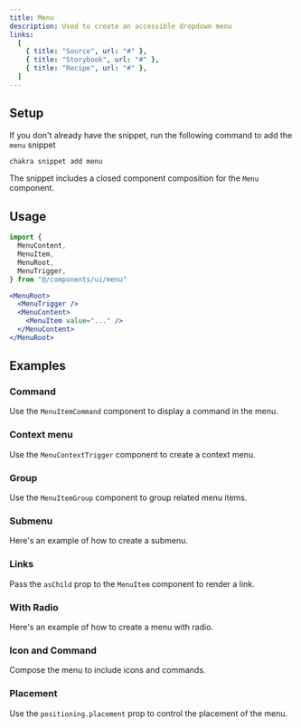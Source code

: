 ```yaml
---
title: Menu
description: Used to create an accessible dropdown menu
links:
  [
    { title: "Source", url: "#" },
    { title: "Storybook", url: "#" },
    { title: "Recipe", url: "#" },
  ]
---
```


<ExampleTabs name="menu-basic" />

## Setup

If you don't already have the snippet, run the following command to add the
`menu` snippet

```sh
chakra snippet add menu
```

The snippet includes a closed component composition for the `Menu` component.

## Usage

```jsx
import {
  MenuContent,
  MenuItem,
  MenuRoot,
  MenuTrigger,
} from "@/components/ui/menu"
```

```jsx
<MenuRoot>
  <MenuTrigger />
  <MenuContent>
    <MenuItem value="..." />
  </MenuContent>
</MenuRoot>
```

## Examples

### Command

Use the `MenuItemCommand` component to display a command in the menu.

<ExampleTabs name="menu-with-command" />

### Context menu

Use the `MenuContextTrigger` component to create a context menu.

<ExampleTabs name="menu-with-context-trigger" />

### Group

Use the `MenuItemGroup` component to group related menu items.

<ExampleTabs name="menu-with-group" />

### Submenu

Here's an example of how to create a submenu.

<ExampleTabs name="menu-with-submenu" />

### Links

Pass the `asChild` prop to the `MenuItem` component to render a link.

<ExampleTabs name="menu-with-links" />

### With Radio

Here's an example of how to create a menu with radio.

<ExampleTabs name="menu-with-radio-items" />

### Icon and Command

Compose the menu to include icons and commands.

<ExampleTabs name="menu-with-icon-and-command" />

### Placement

Use the `positioning.placement` prop to control the placement of the menu.

<ExampleTabs name="menu-with-placement" />
